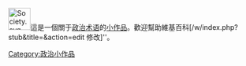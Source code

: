 <div class="notice metadata" id="stub" style="clear:both;">[[File:Society.svg|45px|link=]]這是一個關于[[:Category:政治術語|政治术语]]的[[Wikipedia:小作品|小作品]]。歡迎幫助維基百科[{{SERVER}}/w/index.php?stub&title={{FULLPAGENAMEE}}&action=edit 修改]''。</div><noinclude>[[Category:政治小作品]]</noinclude>